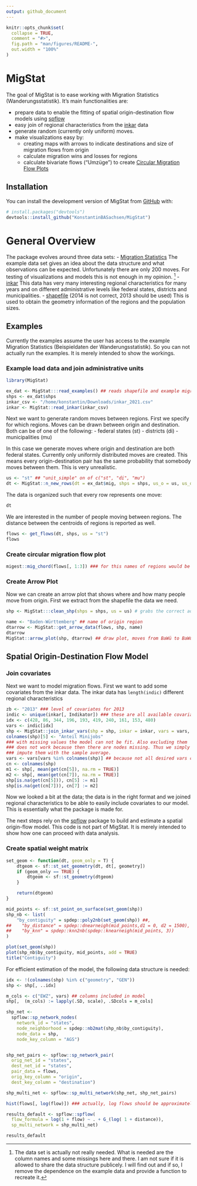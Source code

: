 ```yaml
---
output: github_document
---
```


<!-- README.md is generated from README.Rmd. Please edit that file -->

```r
knitr::opts_chunk$set(
  collapse = TRUE,
  comment = "#>",
  fig.path = "man/figures/README-",
  out.width = "100%"
)
```

# MigStat

The goal of MigStat is to ease working with Migration Statistics
(Wanderungsstatistik). It's main functionalities are:

- prepare data to enable the fitting of spatial origin-destination
  flow models using
  [spflow](https://cran.r-project.org/web/packages/spflow/index.html)
- easy join of regional characteristics from the
  [inkar](https://www.inkar.de/) data
- generate random (currently only uniform) moves.
- make visualizations easy by:
  - creating maps with arrows to indicate destinations and size of
    migration flows from origin
  - calculate migration wins and losses for regions
  - calculate bivariate flows ("Umzüge") to create [Circular Migration
    Flow
    Plots](https://www.r-bloggers.com/2014/03/circular-migration-flow-plots-in-r/)


## Installation

You can install the development version of MigStat from [GitHub](https://github.com/) with:

``` r
# install.packages("devtools")
devtools::install_github("KonstantinBASachsen/MigStat")
```
# General Overview

The package evolves around three data sets:
- [Migration
  Statistics](https://www.forschungsdatenzentrum.de/de/10-21242-12711-2013-00-00-1-1-0)
  The example data set gives an idea about the data structure and what
  observations can be expected. Unfortunately there are only 200
  moves. For testing of visualizations and models this is not enough
  in my opinion. ^[The data set is actually not really needed. What is
  needed are the column names and some missings here and there. I am
  not sure if it is allowed to share the data structure publicely. I
  will find out and if so, I remove the dependence on the example data
  and provide a function to recreate it.]
- [inkar](https://www.inkar.de/) This data has very many interesting
  regional characteristics for many years and on different
  administrative levels like federal states, districts and
  municipalities.
- [shapefile](https://daten.gdz.bkg.bund.de/produkte/vg/vg250-ew_ebenen_1231/2014/vg250-ew_12-31.utm32s.shape.ebenen.zip)
  (2014 is not correct, 2013 should be used) This is used to obtain
  the geometry information of the regions and the population sizes.

## Examples

Currently the examples assume the user has access to the example
Migration Statistics (Beispieldaten der Wanderungsstatistik). So you
can not actually run the examples. It is merely intended to show the
workings.


### Example load data and join administrative units


```r

library(MigStat)

ex_dat <- MigStat:::read_examples() ## reads shapefile and example migration statistics
shps <- ex_dat$shps
inkar_csv <- "/home/konstantin/Downloads/inkar_2021.csv"
inkar <- MigStat::read_inkar(inkar_csv)

```

Next we want to generate random moves between regions. First we
specify for which regions. Moves can be drawn between origin and
destination. Both can be of one of the following:
- federal states (st)
- districts (di)
- municipalities (mu)

In this case we generate moves where origin and destination are both
federal states. Currently only uniformly distributed moves are
created. This means every origin-destination pair has the same
probability that somebody moves between them. This is very
unrealistic.

```r

us <- "st" ## "unit_simple" on of c("st", "di", "mu")
dt <- MigStat::n_new_rows(dt = ex_dat$mig, shps = shps, us_o = us, us_d = us, n = 1000) # code should be vectorized, takes unnecessary long to run

```
The data is organized such that every row represents one move:

```R

dt

```

We are interested in the number of people moving between regions. The
distance between the centroids of regions is reported as well.

```R

flows <- get_flows(dt, shps, us = "st")
flows
```

### Create circular migration flow plot

```r

migest::mig_chord(flows[, 1:3]) ### for this names of regions would be nice

```

### Create Arrow Plot

Now we can create an arrow plot that shows where and how many people
move from origin. First we extract from the shapefile the data we need.

```R

shp <- MigStat:::clean_shp(shps = shps, us = us) # grabs the correct administrative column and drops unnecessary columns

name <- "Baden-Württemberg" ## name of origin region
dtarrow <- MigStat::get_arrow_data(flows, shp, name)
dtarrow
MigStat::arrow_plot(shp, dtarrow) ## draw plot, moves from BaWü to BaWü are a bit hidden

```

## Spatial Origin-Destination Flow Model

### Join covariates

Next we want to model migration flows. First we want to add some
covariates from the inkar data. The inkar data has `length(indic)`
different regional characteristics

```R

zb <- "2013" ### level of covariates for 2013
indic <- unique(inkar[, Indikator]) ### these are all available covariates
idx <- c(428, 86, 344, 196, 193, 419, 240, 161, 153, 480)
vars <- indic[idx] 
shp <- MigStat::join_inkar_vars(shp = shp, inkar = inkar, vars = vars, us = us, zb = zb)
colnames(shp)[5] <- "Anteil Minijobs"
### with missing values the model can not be fit. Also excluding them
### does not work because then there are nodes missing. Thus we simply
### impute them with the sample average.
vars <- vars[vars %in% colnames(shp)] ## because not all desired vars could be joined we check if they are indeed part of shp
cn <- colnames(shp)
m1 <- shp[, mean(get(cn[5]), na.rm = TRUE)]
m2 <- shp[, mean(get(cn[7]), na.rm = TRUE)]
shp[is.na(get(cn[5])), cn[5] := m1]
shp[is.na(get(cn[7])), cn[7] := m2]


```

Now we looked a bit at the data; the data is in the right format and
we joined regional characteristics to be able to easily include
covariates to our model. This is essentially what the package is made
for. 

The next steps rely on the
[spflow](https://cran.r-project.org/web/packages/spflow/index.html)
package to build and estimate a spatial origin-flow model. This code
is not part of MigStat. It is merely intended to show how one can
proceed with data analysis.

### Create spatial weight matrix

```r

set_geom <- function(dt, geom_only = T) {
    dtgeom <- sf::st_set_geometry(dt, dt[, geometry])
    if (geom_only == TRUE) {
        dtgeom <- sf::st_geometry(dtgeom)
    }

    return(dtgeom)
}

mid_points <- sf::st_point_on_surface(set_geom(shp))
shp_nb <- list(
    "by_contiguity" = spdep::poly2nb(set_geom(shp)) ##,
##    "by_distance" = spdep::dnearneigh(mid_points,d1 = 0, d2 = 1500), ## 
##    "by_knn" = spdep::knn2nb(spdep::knearneigh(mid_points, 3))
)

plot(set_geom(shp))
plot(shp_nb$by_contiguity, mid_points, add = TRUE)
title("Contiguity") 

```


For efficient estimation of the model, the following data structure is
needed:

```R

idx <- !(colnames(shp) %in% c("geometry", "GEN"))
shp <- shp[, ..idx]

m_cols <- c("EWZ", vars) ## columns included in model
shp[,  (m_cols) := lapply(.SD, scale), .SDcols = m_cols]

shp_net <- 
  spflow::sp_network_nodes(
    network_id = "states",
    node_neighborhood = spdep::nb2mat(shp_nb$by_contiguity),
    node_data = shp,
    node_key_column = "AGS")


shp_net_pairs <- spflow::sp_network_pair(
  orig_net_id = "states",
  dest_net_id = "states",
  pair_data = flows,
  orig_key_column = "origin",
  dest_key_column = "destination")

shp_multi_net <- spflow::sp_multi_network(shp_net, shp_net_pairs)

```

```r

hist(flows[, log(flow)]) ### actually, log flows should be approximately normal

results_default <- spflow::spflow(
  flow_formula = log(1 + flow) ~ . + G_(log( 1 + distance)),
  sp_multi_network = shp_multi_net)

results_default

```
